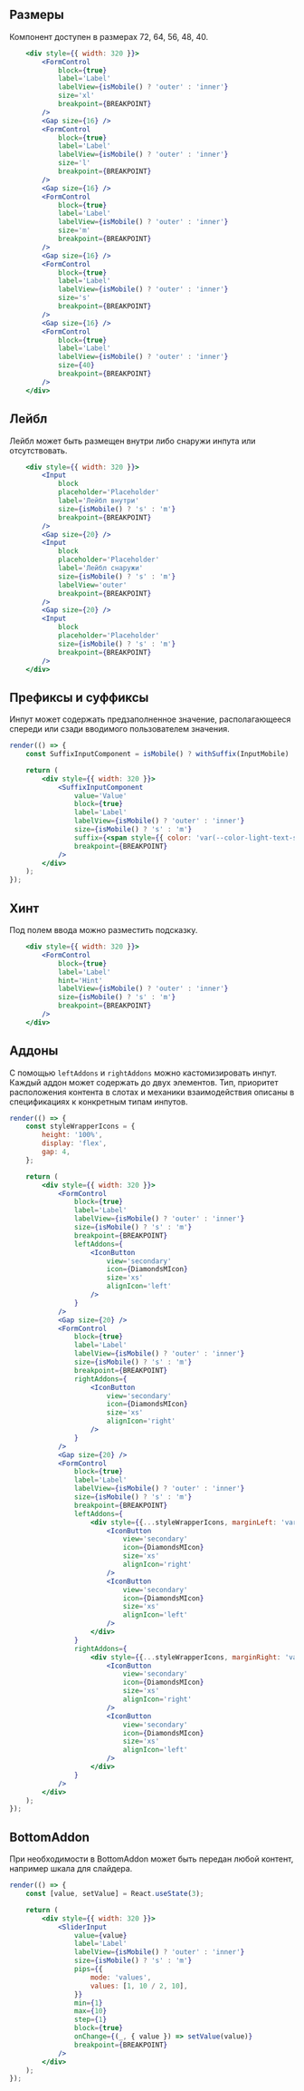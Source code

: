 ## Размеры

Компонент доступен в размерах 72, 64, 56, 48, 40.

```jsx live
    <div style={{ width: 320 }}>
        <FormControl
            block={true}
            label='Label'
            labelView={isMobile() ? 'outer' : 'inner'}
            size='xl'
            breakpoint={BREAKPOINT}
        />
        <Gap size={16} />
        <FormControl
            block={true}
            label='Label'
            labelView={isMobile() ? 'outer' : 'inner'}
            size='l'
            breakpoint={BREAKPOINT}
        />
        <Gap size={16} />
        <FormControl
            block={true}
            label='Label'
            labelView={isMobile() ? 'outer' : 'inner'}
            size='m'
            breakpoint={BREAKPOINT}
        />
        <Gap size={16} />
        <FormControl
            block={true}
            label='Label'
            labelView={isMobile() ? 'outer' : 'inner'}
            size='s'
            breakpoint={BREAKPOINT}
        />
        <Gap size={16} />
        <FormControl
            block={true}
            label='Label'
            labelView={isMobile() ? 'outer' : 'inner'}
            size={40}
            breakpoint={BREAKPOINT}
        />
    </div>
```

## Лейбл

Лейбл может быть размещен внутри либо снаружи инпута или отсутствовать.

```jsx live
    <div style={{ width: 320 }}>
        <Input
            block
            placeholder='Placeholder'
            label='Лейбл внутри'
            size={isMobile() ? 's' : 'm'}
            breakpoint={BREAKPOINT}
        />
        <Gap size={20} />
        <Input
            block
            placeholder='Placeholder'
            label='Лейбл снаружи'
            size={isMobile() ? 's' : 'm'}
            labelView='outer'
            breakpoint={BREAKPOINT}
        />
        <Gap size={20} />
        <Input
            block
            placeholder='Placeholder'
            size={isMobile() ? 's' : 'm'}
            breakpoint={BREAKPOINT}
        />
    </div>
```

## Префиксы и суффиксы

Инпут может содержать предзаполненное значение, располагающееся спереди или сзади вводимого пользователем значения.

```jsx live
render(() => {
    const SuffixInputComponent = isMobile() ? withSuffix(InputMobile) : withSuffix(InputDesktop);

    return (
        <div style={{ width: 320 }}>
            <SuffixInputComponent
                value='Value'
                block={true}
                label='Label'
                labelView={isMobile() ? 'outer' : 'inner'}
                size={isMobile() ? 's' : 'm'}
                suffix={<span style={{ color: 'var(--color-light-text-secondary)' }}> Suffix</span>}
                breakpoint={BREAKPOINT}
            />
        </div>
    );
});
```

## Хинт

Под полем ввода можно разместить подсказку.

```jsx live
    <div style={{ width: 320 }}>
        <FormControl
            block={true}
            label='Label'
            hint='Hint'
            labelView={isMobile() ? 'outer' : 'inner'}
            size={isMobile() ? 's' : 'm'}
            breakpoint={BREAKPOINT}
        />
    </div>
```

## Аддоны

С помощью `leftAddons` и `rightAddons` можно кастомизировать инпут. Каждый аддон может содержать до двух элементов.
Тип, приоритет расположения контента в слотах и механики взаимодействия описаны в спецификациях к конкретным типам инпутов.

```jsx live
render(() => {
    const styleWrapperIcons = {
        height: '100%',
        display: 'flex',
        gap: 4,
    };

    return (
        <div style={{ width: 320 }}>
            <FormControl
                block={true}
                label='Label'
                labelView={isMobile() ? 'outer' : 'inner'}
                size={isMobile() ? 's' : 'm'}
                breakpoint={BREAKPOINT}
                leftAddons={
                    <IconButton
                        view='secondary'
                        icon={DiamondsMIcon}
                        size='xs'
                        alignIcon='left'
                    />
                }
            />
            <Gap size={20} />
            <FormControl
                block={true}
                label='Label'
                labelView={isMobile() ? 'outer' : 'inner'}
                size={isMobile() ? 's' : 'm'}
                breakpoint={BREAKPOINT}
                rightAddons={
                    <IconButton
                        view='secondary'
                        icon={DiamondsMIcon}
                        size='xs'
                        alignIcon='right'
                    />
                }
            />
            <Gap size={20} />
            <FormControl
                block={true}
                label='Label'
                labelView={isMobile() ? 'outer' : 'inner'}
                size={isMobile() ? 's' : 'm'}
                breakpoint={BREAKPOINT}
                leftAddons={
                    <div style={{...styleWrapperIcons, marginLeft: 'var(--gap-8-neg)' }}>
                        <IconButton
                            view='secondary'
                            icon={DiamondsMIcon}
                            size='xs'
                            alignIcon='right'
                        />
                        <IconButton
                            view='secondary'
                            icon={DiamondsMIcon}
                            size='xs'
                            alignIcon='left'
                        />
                    </div>
                }
                rightAddons={
                    <div style={{...styleWrapperIcons, marginRight: 'var(--gap-8-neg)' }}>
                        <IconButton
                            view='secondary'
                            icon={DiamondsMIcon}
                            size='xs'
                            alignIcon='right'
                        />
                        <IconButton
                            view='secondary'
                            icon={DiamondsMIcon}
                            size='xs'
                            alignIcon='left'
                        />
                    </div>
                }
            />
        </div>
    );
});
```

## BottomAddon

При необходимости в BottomAddon может быть передан любой контент, например шкала для слайдера.

```jsx live
render(() => {
    const [value, setValue] = React.useState(3);

    return (
        <div style={{ width: 320 }}>
            <SliderInput
                value={value}
                label='Label'
                labelView={isMobile() ? 'outer' : 'inner'}
                size={isMobile() ? 's' : 'm'}
                pips={{
                    mode: 'values',
                    values: [1, 10 / 2, 10],
                }}
                min={1}
                max={10}
                step={1}
                block={true}
                onChange={(_, { value }) => setValue(value)}
                breakpoint={BREAKPOINT}
            />
        </div>
    );
});
```
